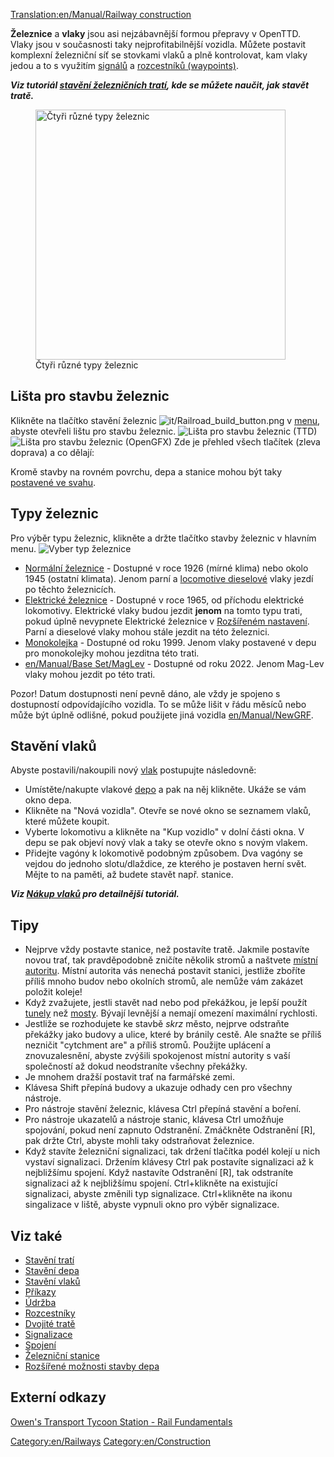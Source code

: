 [[Translation:en/Manual/Railway construction]]
{{cs/Obsah}}

{{cs/překlad|origin= originální název stránky
|from  = en
|to    = cs
|Percentage = 95
}}

'''Železnice''' a '''vlaky''' jsou asi nejzábavnější formou přepravy v OpenTTD.  Vlaky jsou v současnosti taky nejprofitabilnější vozidla.  Můžete postavit komplexní železniční síť se stovkami vlaků a plně kontrolovat, kam vlaky jedou a to s využitím [[en/signals|signálů]] a [[en/waypoints|rozcestníků (waypoints)]].

'''''Viz tutoriál [[en/Manual/Building tracks|stavění železničních tratí]], kde se můžete naučit, jak stavět tratě.'''''


[[File:en/4 Types of railway.png|thumb|none|400px|Čtyři různé typy železnic]]

==Lišta pro stavbu železnic==
Klikněte na tlačítko stavění železnic [[File:it/Railroad build button.png]] v [[en/Manual/Game interface#The_Menu_bar|menu]], abyste otevřeli lištu pro stavbu železnic.
[[File:en/Railroad ConstructionTTD.png|none|frame|Lišta pro stavbu železnic (TTD)]]
[[File:en/Railroad ConstructionOGFX.png|none|frame|Lišta pro stavbu železnic (OpenGFX)]]
Zde je přehled všech tlačítek (zleva doprava) a co dělají:
{{cs/Přehled nabídky železnic}}

Kromě stavby na rovném povrchu, depa a stanice mohou být taky [[en/Archive/Manual/Settings/Build on slopes|postavené ve svahu]].

==Typy železnic==
Pro výběr typu železnic, klikněte a držte tlačítko stavby železnic v hlavním menu.
[[File:en/Openttd-rail1.png|none|frame|Vyber typ železnice]]
* [[en/Manual/Base Set/Railways|Normální železnice]] - Dostupné v roce 1926 (mírné klima) nebo okolo 1945 (ostatní klimata). Jenom parní a [https://www.wikipedia.org/wiki/Diesel locomotive dieselové] vlaky jezdí po těchto železnicích.
* [[en/Manual/Base Set/Electrified railways|Elektrické železnice]] - Dostupné v roce 1965, od příchodu elektrické lokomotivy. Elektrické vlaky budou jezdit '''jenom''' na tomto typu trati, pokud úplně nevypnete Elektrické železnice v [[en/Archive/Manual/Settings/Advanced Settings|Rozšířeném nastavení]]. Parní a dieselové vlaky mohou stále jezdit na této železnici.
* [[en/Manual/Base Set/Monorail|Monokolejka]] - Dostupné od roku 1999. Jenom vlaky postavené v depu pro monokolejky mohou jezditna této trati.
* [[en/Manual/Base Set/MagLev]] - Dostupné od roku 2022. Jenom Mag-Lev vlaky mohou jezdit po této trati.

Pozor! Datum dostupnosti není pevně dáno, ale vždy je spojeno s dostupností odpovídajícího vozidla. To se může lišit v řádu měsíců nebo může být úplně odlišné, pokud použijete jiná vozidla [[en/Manual/NewGRF]].

==Stavění vlaků==
Abyste postavili/nakoupili nový [[en/train|vlak]] postupujte následovně:
*Umístěte/nakupte vlakové [[en/depot|depo]] a pak na něj klikněte. Ukáže se vám okno depa. 
*Klikněte na "Nová vozidla". Otevře se nové okno se seznamem vlaků, které můžete koupit. 
*Vyberte lokomotivu a klikněte na "Kup vozidlo" v dolní části okna. V depu se pak objeví nový vlak a taky se otevře okno s novým vlakem. 
*Přidejte vagóny k lokomotivě podobným způsobem. Dva vagóny se vejdou do jednoho slotu/dlaždice, ze kterého je postaven herní svět. Mějte to na paměti, až budete stavět např. stanice.


'''''Viz [[en/Manual/Buying trains|Nákup vlaků]] pro detailnější tutoriál.'''''

==Tipy==
* Nejprve vždy postavte stanice, než postavíte tratě. Jakmile postavíte novou trať, tak pravděpodobně zničíte několik stromů a naštvete [[en/local authority|místní autoritu]]. Místní autorita vás nenechá postavit stanici, jestliže zboříte příliš mnoho budov nebo okolních stromů, ale nemůže vám zakázet položit koleje!
* Když zvažujete, jestli stavět nad nebo pod překážkou, je lepší použít [[en/Manual/Tunnels|tunely]] než [[en/Manual/Bridges|mosty]]. Bývají levnější a nemají omezení maximální rychlosti.
* Jestliže se rozhodujete ke stavbě ''skrz'' město, nejprve odstraňte překážky jako budovy a ulice, které by bránily cestě. Ale snažte se příliš nezničit "cytchment are" a příliš stromů. Použijte uplácení a znovuzalesnění, abyste zvýšili spokojenost místní autority s vaší společností až dokud neodstraníte všechny překážky.
* Je mnohem dražší postavit trať na farmářské zemi.
* Klávesa Shift přepíná budovy a ukazuje odhady cen pro všechny nástroje.
* Pro nástroje stavění železnic, klávesa Ctrl přepíná stavění a boření.
* Pro nástroje ukazatelů a nástroje stanic, klávesa Ctrl umožňuje spojování, pokud není zapnuto Odstranění. Zmáčkněte Odstranění [R], pak držte Ctrl, abyste mohli taky odstraňovat železnice.
* Když stavíte železniční signalizaci, tak držení tlačítka podél kolejí u nich vystaví signalizaci. Držením klávesy Ctrl pak postavíte signalizaci až k nejbližšímu spojení. Když nastavíte Odstranění [R], tak odstraníte signalizaci až k nejbližšímu spojení. Ctrl+klikněte na existující signalizaci, abyste změnili typ signalizace. Ctrl+klikněte na ikonu singalizace v liště, abyste vypnuli okno pro výběr signalizace.

==Viz také==
*[[en/Manual/Building tracks|Stavění tratí]]
*[[en/Manual/Building depots|Stavění depa]]
*[[en/Manual/Buying trains|Stavění vlaků]]
*[[en/Manual/Orders|Příkazy]]
*[[en/Manual/Servicing|Údržba]]
*[[en/Manual/Waypoints|Rozcestníky]]
*[[en/Community/Double-Tracks|Dvojité tratě]]
*[[en/Manual/Signals|Signalizace]]
*[[en/Community/Junctionary/Junction|Spojení]]
*[[en/Manual/Railway station|Železniční stanice]]
*[[en/Manual/Building depots|Rozšířené možnosti stavby depa]]

==Externí odkazy==
[http://www.transporttycoon.net/rail Owen's Transport Tycoon Station - Rail Fundamentals]

[[Category:en/Railways]]
[[Category:en/Construction]]